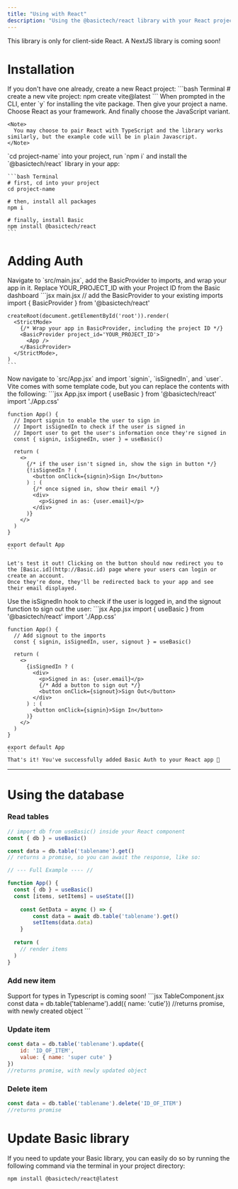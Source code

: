 ```yaml
---
title: "Using with React"
description: "Using the @basictech/react library with your React project"
---
```


<Info> This library is only for client-side React. A NextJS library is coming soon! </Info>

# Installation

<Steps>
  <Step title="Create a new React project">
    If you don't have one already, create a new React project:
    ```bash Terminal
    # create a new vite project:
    npm create vite@latest
    ```
    When prompted in the CLI, enter `y` for installing the vite package. 
    Then give your project a name. Choose React as your framework. 
    And finally choose the JavaScript variant.

    <Note>
      You may choose to pair React with TypeScript and the library works similarly, but the example code will be in plain Javascript.
    </Note>
  </Step>

  <Step title="Install the @basictech/react library">
    `cd project-name` into your project, run `npm i` and install the `@basictech/react` library in your app:

    ```bash Terminal
    # first, cd into your project
    cd project-name

    # then, install all packages
    npm i
    
    # finally, install Basic
    npm install @basictech/react
    ```
  </Step>
  </Steps>

# Adding Auth
<Steps>
  <Step title="Add the BasicProvider to main.jsx">
    Navigate to `src/main.jsx`, add the BasicProvider to imports, and wrap your app in it.
    <Info>Replace YOUR_PROJECT_ID with your Project ID from the Basic dashboard</Info>
    ```jsx main.jsx
    // add the BasicProvider to your existing imports
    import { BasicProvider } from '@basictech/react'

    createRoot(document.getElementById('root')).render(
      <StrictMode>
        {/* Wrap your app in BasicProvider, including the project ID */}
        <BasicProvider project_id='YOUR_PROJECT_ID'>
          <App />
        </BasicProvider>
      </StrictMode>,
    )
    ```
  </Step>

  <Step title="Add a login button to App.jsx">
    Now navigate to  `src/App.jsx` and import `signin`, `isSignedIn`, and `user`. Vite comes with some template code, but you can replace the contents with the following:
    ```jsx App.jsx
    import { useBasic } from '@basictech/react'
    import './App.css'

    function App() {
      // Import signin to enable the user to sign in
      // Import isSignedIn to check if the user is signed in
      // Import user to get the user's information once they're signed in
      const { signin, isSignedIn, user } = useBasic()

      return (
        <>
          {/* if the user isn't signed in, show the sign in button */}
          {!isSignedIn ? (
            <button onClick={signin}>Sign In</button>
          ) : (
            {/* once signed in, show their email */}
            <div>
              <p>Signed in as: {user.email}</p>
            </div>
          )}
        </>
      )
    }

    export default App
    ```
    
    Let's test it out! Clicking on the button should now redirect you to the [Basic.id](http://Basic.id) page where your users can login or create an account.
    Once they're done, they'll be redirected back to your app and see their email displayed.
  </Step>

  <Step title="Add a logout button">
    Use the isSignedIn hook to check if the user is logged in, and the signout function to sign out the user:
    ```jsx App.jsx
    import { useBasic } from '@basictech/react'
    import './App.css'

    function App() {
      // Add signout to the imports
      const { signin, isSignedIn, user, signout } = useBasic()

      return (
        <>
          {isSignedIn ? (
            <div>
              <p>Signed in as: {user.email}</p>
              {/* Add a button to sign out */}
              <button onClick={signout}>Sign Out</button>
            </div>
          ) : (
            <button onClick={signin}>Sign In</button>
          )}
        </>
      )
    }

    export default App
    ```
    That's it! You've successfully added Basic Auth to your React app 🎉
  </Step>
</Steps>

---

# Using the database

### Read tables

```jsx TableComponent.jsx
// import db from useBasic() inside your React component
const { db } = useBasic()

const data = db.table('tablename').get()
// returns a promise, so you can await the response, like so: 

// --- Full Example ---- //

function App() {
  const { db } = useBasic()
  const [items, setItems] = useState([]) 
	
	const GetData = async () => { 
		const data = await db.table('tablename').get()
		setItems(data.data)
	}
	
  return (
    // render items
  )
}

```

### Add new item
<Note>
    Support for types in Typescript is coming soon!
</Note>
```jsx TableComponent.jsx
const data = db.table('tablename').add({ name: 'cutie'}) 
//returns promise, with newly created object
```

### Update item

```jsx TableComponent.jsx
const data = db.table('tablename').update({ 
	id: 'ID_OF_ITEM',
	value: { name: 'super cute' }
})
//returns promise, with newly updated object
```

### Delete item

```jsx TableComponent.jsx
const data = db.table('tablename').delete('ID_OF_ITEM')
//returns promise
```

# Update Basic library
If you need to update your Basic library, you can easily do so by running the following command via the terminal in your project directory:

```bash Terminal
npm install @basictech/react@latest
```
